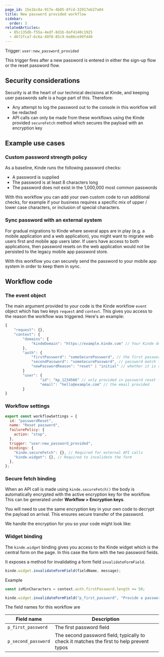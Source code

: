 ```yaml
---
page_id: 15e1bc8a-917e-4b05-8fcd-32917eb27a04
title: New password provided workflow
sidebar:
  order: 3
relatedArticles:
  - 85c135db-f55a-4edf-8d1b-0af4140c1925
  - d672fca7-6c6a-49f8-85c9-6e86ce99f440
---
```


Trigger: `user:new_password_provided`

This trigger fires after a new password is entered in either the sign-up flow or the reset password flow.

## Security considerations

Security is at the heart of our technical decisions at Kinde, and keeping user passwords safe is a huge part of this. Therefore:

- Any attempt to log the password out to the console in this workflow will be redacted
- API calls can only be made from these workflows using the Kinde provided `secureFetch` method which secures the payload with an encryption key

## Example use cases

### Custom password strength policy

As a baseline, Kinde runs the following password checks:

- A password is supplied
- The password is at least 8 characters long
- The password does not exist in the 1,000,000 most common passwords

With this workflow you can add your own custom code to run additional checks, for example if your business requires a specific mix of upper / lower case characters, or inclusion of special characters.

### Sync password with an external system

For gradual migrations to Kinde where several apps are in play (e.g. a mobile application and a web application), you might want to migrate web users first and mobile app users later. If users have access to both applications, then password resets on the web application would not be persisted to the legacy mobile app password store.

With this workflow you can securely send the password to your mobile app system in order to keep them in sync.

## Workflow code

### The event object

The main argument provided to your code is the Kinde workflow `event` object which has two keys `request` and `context`. This gives you access to the reason the workflow was triggered. Here's an example:

```jsx
{
	"request": {},
	"context": {
		"domains": {
			"kindeDomain": "https://example.kinde.com" // Your Kinde domain
		},
		"auth": {
			"firstPassword": "someSecurePassword", // the first password entered
			"secondPassword": "someSecurePassword", // password match field
			"newPasswordReason": "reset" | "initial" // whether it is registration or reset
		}
		"user": {
				"id": "kp_1234566" // only provided in password reset flows as otherwise new user
				"email": "hello@example.com" // the email provided	
		}
}
```

### Workflow settings

```jsx
export const workflowSettings = {
  id: "passwordReset",
  name: "Reset password",
  failurePolicy: {
    action: "stop",
  },
  trigger: "user:new_password_provided",
  bindings: {
    "kinde.secureFetch": {}, // Required for external API calls
    "kinde.widget": {}, // Required to invalidate the form
  },
};
```

### Secure fetch binding

When an API call is made using `kinde.secureFetch()` the body is automatically encrypted with the active encryption key for the workflow. This can be generated under **Workflow > Encryption keys**.

You will need to use the same encryption key in your own code to decrypt the payload on arrival. This ensures secure transfer of the password. 

We handle the encryption for you so your code might look like:


### Widget binding

The `kinde.widget` binding gives you access to the Kinde widget which is the central form on the page. In this case the form with the two password fields.

It exposes a method for invalidating a form field `invalidateFormField`.

```jsx
kinde.widget.invalidateFormField(fieldName, message);
```

Example

```jsx
const isMinCharacters = context.auth.firstPassword.length >= 50;

kinde.widget.invalidateFormField("p_first_password", "Provide a password at least 50 characters long");

```

The field names for this workflow are

| Field name | Description |
| --- | --- |
| `p_first_password` | The first password field |
| `p_second_password` | The second password field, typically to check it matches the first to help prevent typos |
